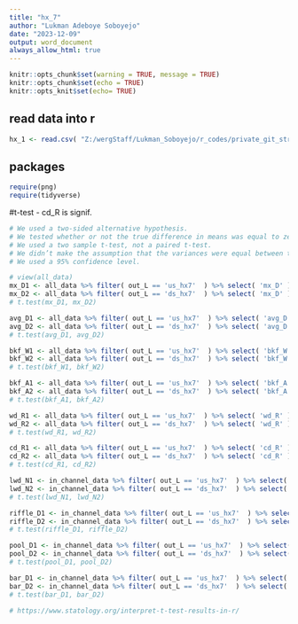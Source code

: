 ```yaml
---
title: "hx_7"
author: "Lukman Adeboye Soboyejo"
date: "2023-12-09"
output: word_document
always_allow_html: true
---
```


```r

knitr::opts_chunk$set(warning = TRUE, message = TRUE) 
knitr::opts_chunk$set(echo = TRUE)
knitr::opts_knit$set(echo= TRUE)

```


## read data into r
```r
hx_1 <- read.csv( "Z:/wergStaff/Lukman_Soboyejo/r_codes/private_git_stream_data/lucas_WERG/data/hx_1.csv" )
```

## packages
```r

require(png)
require(tidyverse)

```


#t-test
- cd_R is signif.
```r

# We used a two-sided alternative hypothesis.
# We tested whether or not the true difference in means was equal to zero.
# We used a two sample t-test, not a paired t-test.
# We didn’t make the assumption that the variances were equal between the groups.
# We used a 95% confidence level.

# view(all_data)
mx_D1 <- all_data %>% filter( out_L == 'us_hx7'  ) %>% select( 'mx_D' ) 
mx_D2 <- all_data %>% filter( out_L == 'ds_hx7'  ) %>% select( 'mx_D' ) 
# t.test(mx_D1, mx_D2)

avg_D1 <- all_data %>% filter( out_L == 'us_hx7'  ) %>% select( 'avg_D' ) 
avg_D2 <- all_data %>% filter( out_L == 'ds_hx7'  ) %>% select( 'avg_D' ) 
# t.test(avg_D1, avg_D2)

bkf_W1 <- all_data %>% filter( out_L == 'us_hx7'  ) %>% select( 'bkf_W' ) 
bkf_W2 <- all_data %>% filter( out_L == 'ds_hx7'  ) %>% select( 'bkf_W' ) 
# t.test(bkf_W1, bkf_W2)

bkf_A1 <- all_data %>% filter( out_L == 'us_hx7'  ) %>% select( 'bkf_A' ) 
bkf_A2 <- all_data %>% filter( out_L == 'ds_hx7'  ) %>% select( 'bkf_A' ) 
# t.test(bkf_A1, bkf_A2)

wd_R1 <- all_data %>% filter( out_L == 'us_hx7'  ) %>% select( 'wd_R' ) 
wd_R2 <- all_data %>% filter( out_L == 'ds_hx7'  ) %>% select( 'wd_R' ) 
# t.test(wd_R1, wd_R2)

cd_R1 <- all_data %>% filter( out_L == 'us_hx7'  ) %>% select( 'cd_R' ) 
cd_R2 <- all_data %>% filter( out_L == 'ds_hx7'  ) %>% select( 'cd_R' ) 
# t.test(cd_R1, cd_R2)

lwd_N1 <- in_channel_data %>% filter( out_L == 'us_hx7'  ) %>% select( 'lwd_N' ) 
lwd_N2 <- in_channel_data %>% filter( out_L == 'ds_hx7'  ) %>% select( 'lwd_N' ) 
# t.test(lwd_N1, lwd_N2)

riffle_D1 <- in_channel_data %>% filter( out_L == 'us_hx7'  ) %>% select( 'riffle_D' )
riffle_D2 <- in_channel_data %>% filter( out_L == 'ds_hx7'  ) %>% select( 'riffle_D' )
# t.test(riffle_D1, riffle_D2)

pool_D1 <- in_channel_data %>% filter( out_L == 'us_hx7'  ) %>% select( 'pool_D' )
pool_D2 <- in_channel_data %>% filter( out_L == 'ds_hx7'  ) %>% select( 'pool_D' )
# t.test(pool_D1, pool_D2)

bar_D1 <- in_channel_data %>% filter( out_L == 'us_hx7'  ) %>% select( 'Bars' )
bar_D2 <- in_channel_data %>% filter( out_L == 'ds_hx7'  ) %>% select( 'Bars' )
# t.test(bar_D1, bar_D2)

# https://www.statology.org/interpret-t-test-results-in-r/

```
